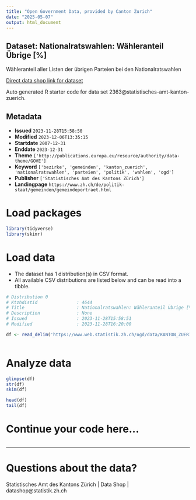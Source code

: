 ```yaml
---
title: "Open Government Data, provided by Canton Zurich"
date: "2025-05-07"
output: html_document
---
```


## Dataset: Nationalratswahlen: Wähleranteil Übrige [%]

Wähleranteil aller Listen der übrigen Parteien bei den Nationalratswahlen

[Direct data shop link for dataset](https://www.zh.ch/de/politik-staat/statistik-daten/datenkatalog.html#/datasets/2363@statistisches-amt-kanton-zuerich)

Auto generated R starter code for data set 2363@statistisches-amt-kanton-zuerich.

## Metadata

- **Issued** `2023-11-28T15:58:50`
- **Modified** `2023-12-06T13:35:15`
- **Startdate** `2007-12-31`
- **Enddate** `2023-12-31`
- **Theme** `['http://publications.europa.eu/resource/authority/data-theme/GOVE']`
- **Keyword** `['bezirke', 'gemeinden', 'kanton_zuerich', 'nationalratswahlen', 'parteien', 'politik', 'wahlen', 'ogd']`
- **Publisher** `['Statistisches Amt des Kantons Zürich']`
- **Landingpage** `https://www.zh.ch/de/politik-staat/gemeinden/gemeindeportraet.html`


# Load packages

```r

library(tidyverse)
library(skimr)

```

# Load data

-   The dataset has 1 distribution(s) in CSV format.
-   All available CSV distributions are listed below and can be read into a tibble.

```r

# Distribution 0
# Ktzhdistid               : 4644
# Title                    : Nationalratswahlen: Wähleranteil Übrige [%]
# Description              : None
# Issued                   : 2023-11-28T15:58:51
# Modified                 : 2023-11-28T16:20:00

df <- read_delim('https://www.web.statistik.zh.ch/ogd/data/KANTON_ZUERICH_844.csv')



```

# Analyze data

```r

glimpse(df)
str(df)
skim(df)

head(df)
tail(df)

```

# Continue your code here...

```r

```

------------------------------------------------------------------------

# Questions about the data?

Statistisches Amt des Kantons Zürich | Data Shop | datashop@statistik.zh.ch
